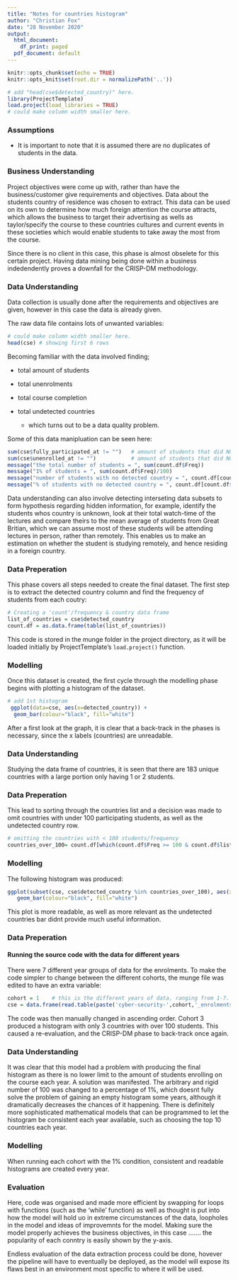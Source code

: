 ```yaml
---
title: "Notes for countries histogram"
author: "Christian Fox"
date: "28 November 2020"
output:
  html_document:
    df_print: paged
  pdf_document: default
---
```

```r
knitr::opts_chunk$set(echo = TRUE)
knitr::opts_knit$set(root.dir = normalizePath('..'))
```

```r
# add "head(cse$detected_country)" here.
library(ProjectTemplate)
load.project(load_libraries = TRUE)
# could make column width smaller here.
```
### Assumptions
+ It is important to note that it is assumed there are no duplicates of students in the data.


### Business Understanding 
Project objectives were come up with, rather than have the business/customer give requirements and objectives. Data about the students country of residence was chosen to extract. This data can be used on its own to determine how much foreign attention the course attracts, which allows the business to target their advertising as wells as taylor/specify the course to these countries cultures and current events in these societies which would enable students to take away the most from the course.

Since there is no client in this case, this phase is almost obselete for this certain project. Having data mining being done within a business indedendently proves a downfall for the CRISP-DM methodology.

### Data Understanding 
Data collection is usually done after the requirements and objectives are given, however in this case the data is already given.

The raw data file contains lots of unwanted variables:
```r
# could make column width smaller here.
head(cse) # showing first 6 rows
```

Becoming familiar with the data involved finding;

+ total amount of students

+ total unenrolments

+ total course completion

+ total undetected countries
    - which turns out to be a data quality problem.

Some of this data manipluation can be seen here:
```r
sum(cse$fully_participated_at != "")   # amount of students that did NOT fully participate
sum(cse$unenrolled_at != "")           # amount of students that did NOT unenroll
message("the total number of students = ", sum(count.df$Freq))
message("1% of students = ", sum(count.df$Freq)/100)
message("number of students with no detected country = ", count.df[count.df$list_of_countries=="--",]$Freq)
message("% of students with no detected country = ", count.df[count.df$list_of_countries=="--",]$Freq*100 /sum(count.df$Freq))
```
  
Data understanding can also involve detecting interseting data subsets to form hypothesis regarding hidden information, for example, identify the students whos country is unknown, look at their total watch-time of the lectures and compare theirs to the mean average of students from Great Britian, which we can assume most of these students will be attending lectures in person, rather than remotely. This enables us to make an estimation on whether the student is studying remotely, and hence residing in a foreign country.


### Data Preperation
This phase covers all steps needed to create the final dataset. 
The first step is to extract the detected country column and find the frequency of students from each coutry:

```r
# Creating a 'count'/frequency & country data frame
list_of_countries = cse$detected_country  
count.df = as.data.frame(table(list_of_countries))
```
This code is stored in the munge folder in the project directory, as it will be loaded initially by ProjectTemplate's `load.project()` function.

### Modelling
Once this dataset is created, the first cycle through the modelling phase begins with plotting a histogram of the dataset.

```r
# add 1st histogram
 ggplot(data=cse, aes(x=detected_country)) + 
  geom_bar(colour="black", fill="white")
```

After a first look at the graph, it is clear that a back-track in the phases is necessary, since the x labels (countries) are unreadable. 

### Data Understanding
Studying the data frame of countries, it is seen that there are 183 unique countries with a large portion only having 1 or 2 students.

### Data Preperation
This lead to sorting through the countries list and a decision was made to omit countries with under 100 participating students, as well as the undetected country row.

```r
# omitting the countries with < 100 students/frequency
countries_over_100= count.df[which(count.df$Freq >= 100 & count.df$list_of_countries != "--"),]$list_of_countries
```


### Modelling
The following histogram was produced:
```r
ggplot(subset(cse, cse$detected_country %in% countries_over_100), aes(x=detected_country)) +  
   geom_bar(colour="black", fill="white")
```

This plot is more readable, as well as more relevant as the undetected countries bar didnt provide much useful information.

### Data Preperation
#### Running the source code with the data for different years
There were 7 different year groups of data for the enrolments. To make the code simpler to change between the different cohorts, the munge file was edited to have an extra variable:

```r
cohort = 1    # this is the different years of data, ranging from 1-7.
cse = data.frame(read.table(paste('cyber-security-',cohort,'_enrolments.csv', sep=""), header=TRUE, sep=','))
```

The code was then manually changed in ascending order. Cohort 3 produced a histogram with only 3 countries with over 100 students. This caused a re-evaluation, and the CRISP-DM phase to back-track once again.

### Data Understanding
It was clear that this model had a problem with producing the final histogram as there is no lower limit to the amount of students enrolling on the course each year.
A solution was manifested. The arbitrary and rigid number of 100 was changed to a percentage of 1%, which doesnt fully solve the problem of gaining an empty histogram some years, although it dramatically decreases the chances of it happening. 
There is definitely more sophisticated mathematical models that can be programmed to let the histogram be consistent each year available, such as choosing the top 10 countries each year.

### Modelling
When running each cohort with the 1% condition, consistent and readable histograms are created every year.


### Evaluation
Here, code was organised and made more efficient by swapping for loops with functions (such as the 'while' function) as well as thought is put into how the model will hold uo in extreme circumstances of the data, loopholes in the model and ideas of improvemnts for the model.
Making sure the model properly achieves the business objectives, in this case ....... the popularity of each conntry is easily shown by the y-axis.


Endless evaluation of the data extraction process could be done, hovever the pipeline will have to eventually be deployed, as the model will expose its flaws best in an environment most specific to where it will be used.








